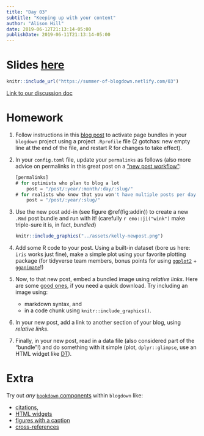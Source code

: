 ```yaml
---
title: "Day 03"
subtitle: "Keeping up with your content"
author: "Alison Hill"
date: 2019-06-12T21:13:14-05:00
publishDate: 2019-06-11T21:13:14-05:00
---
```


# Slides <a href="/03" target="_blank">here</a>

```r
knitr::include_url("https://summer-of-blogdown.netlify.com/03")
```

[Link to our discussion doc](https://docs.google.com/document/d/1Udr1ImgS-M8_c4qRRKG7eqJGs4_CXnBjM-WFBRXYTF0/edit#heading=h.tqen04nraw7u)

# Homework

1. Follow instructions in this [blog post](https://alison.rbind.io/post/2019-02-21-hugo-page-bundles/) to activate page bundles in your `blogdown` project using a project `.Rprofile` file (2 gotchas: new empty line at the end of the file, and restart R for changes to take effect).

1. In your `config.toml` file, update your `permalinks` as follows (also more advice on permalinks in this great post on a ["new post workflow"](https://www.garrickadenbuie.com/blog/blogdown-netlify-new-post-workflow/):

    ```js
    [permalinks]
    # for optimists who plan to blog a lot
        post = "/post/:year/:month/:day/:slug/" 
    # for realists who know that you won't have multiple posts per day (or maybe even month)
        post = "/post/:year/:slug/" 
    ```


1. Use the new post add-in (see figure \@ref(fig:addin)) to create a new `.Rmd` post bundle and run with it! (carefully `r emo::ji("wink")` make triple-sure it is, in fact, *bundled*)

    ```r
    knitr::include_graphics("../assets/kelly-newpost.png")
    ```

1. Add some R code to your post. Using a built-in dataset (bore us here: `iris` works just fine), make a simple plot using your favorite plotting package (for tidyverse team members, bonus points for using [`ggplot2`](https://ggplot2.tidyverse.org/) + [`gganimate`](https://gganimate.com/)!)

1. Now, to that new post, embed a bundled image using *relative links*. Here are some [good ones](https://unsplash.com/), if you need a quick download. Try including an image using:
    + markdown syntax, and 
    + in a code chunk using `knitr::include_graphics()`.

1. In your new post, add a link to another section of your blog, using *relative links*.

1. Finally, in your new post, read in a data file (also considered part of the "bundle"!) and do something with it simple (plot, `dplyr::glimpse`, use an HTML widget like [DT](https://rstudio.github.io/DT/)).

# Extra

Try out *any* [`bookdown` components](https://bookdown.org/yihui/bookdown/components.html) within `blogdown` like: 

+ [citations](https://blogdown-demo.rbind.io/2017/08/28/adding-citations-to-posts/), 
+ [HTML widgets](https://blogdown-demo.rbind.io/2017/09/07/adding-htmlwidgets-to-r-markdown-posts/)
+ [figures with a caption](https://blogdown-demo.rbind.io/2017/10/06/adding-figures-and-other-images-to-posts/)
+ [cross-references](https://bookdown.org/yihui/bookdown/cross-references.html)
